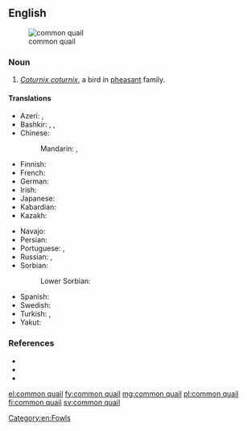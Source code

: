 ==English==
[[File:Weibliche Wachtel (Coturnix coturnix).jpg|thumb|common quail]]

===Noun===
{{en-noun}}

# ''[[Coturnix coturnix]]'', a bird in [[pheasant]] family.

====Translations====
{{trans-top|bird in the pheasant family}}
* Azeri: {{t|az|adi bildirçin}}, {{t+|az|bildirçin}}
* Bashkir: {{t|ba|бүҙәнә|sc=Cyrl}}, {{t|ba|бүтбелдек|sc=Cyrl}}, {{t|ba|бытбылдыҡ|sc=Cyrl}}
* Chinese:
*: Mandarin: {{t+|cmn|鵪鶉|sc=Hani}}, {{t+|cmn|鹌鹑|tr=ānchún|sc=Hani}}
* Finnish: {{t+|fi|viiriäinen}}
* French: {{t+|fr|caille|f}}
* German: {{t+|de|Wachtel|f}}
* Irish: {{t|ga|gearg|f}}
* Japanese: {{t|ja|ウズラ|tr=uzura|sc=Jpan}}
* Kabardian: {{t|kbd|ныбгъуэ}}
* Kazakh: {{t|kk|бөдене|sc=Cyrl}}
{{trans-mid}}
* Navajo: {{t|nv|díłdánii yił aheełtʼéhii}}
* Persian: {{t+|fa|بلدرچین|tr=belderčin|sc=fa-Arab}}
* Portuguese: {{t|pt|codorna-comum|f}}, {{t|pt|codorniz comum|f}}
* Russian: {{t+|ru|пе́репел|m}}, {{t+|ru|перепёлка|f}}
* Sorbian:
*: Lower Sorbian: {{t|dsb|paśpula|f}}
* Spanish: {{t|es|codorniz común|f}}
* Swedish: {{t+|sv|vaktel|c}}
* Turkish: {{t+|tr|bayağı bıldırcın}}, {{t+|tr|bıldırcın}}
* Yakut: {{t|sah|хонуу бочугураһа|sc=Cyrl}}
{{trans-bottom}}

===References===
* {{pedia}}
* {{specieslite|Coturnix coturnix|i=1}}
* {{comcatlite|Coturnix coturnix|i=1}}
[[Category:en:Fowls]]

[[el:common quail]]
[[fy:common quail]]
[[mg:common quail]]
[[pl:common quail]]
[[fi:common quail]]
[[sv:common quail]]